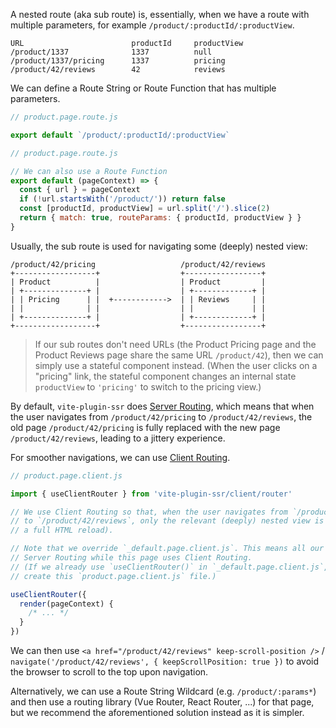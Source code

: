 A nested route (aka sub route) is, essentially, when we have a route with multiple parameters,
for example `/product/:productId/:productView`.

```
URL                        productId     productView
/product/1337              1337          null
/product/1337/pricing      1337          pricing
/product/42/reviews        42            reviews
```

We can define a Route String or Route Function that has multiple parameters.

```js
// product.page.route.js

export default `/product/:productId/:productView`
```

```js
// product.page.route.js

// We can also use a Route Function
export default (pageContext) => {
  const { url } = pageContext
  if (!url.startsWith('/product/')) return false
  const [productId, productView] = url.split('/').slice(2)
  return { match: true, routeParams: { productId, productView } }
}
```

Usually, the sub route is used for navigating some (deeply) nested view:

```
/product/42/pricing                   /product/42/reviews
+------------------+                  +-----------------+
| Product          |                  | Product         |
| +--------------+ |                  | +-------------+ |
| | Pricing      | |  +------------>  | | Reviews     | |
| |              | |                  | |             | |
| +--------------+ |                  | +-------------+ |
+------------------+                  +-----------------+
```

> If our sub routes don't need URLs (the Product Pricing page and the Product Reviews page share the same URL `/product/42`), then we can simply use a stateful component instead. (When the user clicks on a "pricing" link, the stateful component changes an internal state `productView` to `'pricing'` to switch to the pricing view.)

By default,
`vite-plugin-ssr` does [Server Routing](/SR-vs-CR),
which means that when the user navigates from `/product/42/pricing` to `/product/42/reviews`,
the old page `/product/42/pricing` is fully replaced with the new page `/product/42/reviews`,
leading to a jittery experience.

For smoother navigations, we can use [Client Routing](/useClientRouter).

```js
// product.page.client.js

import { useClientRouter } from 'vite-plugin-ssr/client/router'

// We use Client Routing so that, when the user navigates from `/product/42/pricing`
// to `/product/42/reviews`, only the relevant (deeply) nested view is updated (instead of
// a full HTML reload).

// Note that we override `_default.page.client.js`. This means all our other pages can use
// Server Routing while this page uses Client Routing.
// (If we already use `useClientRouter()` in `_default.page.client.js`, then we don't need to
// create this `product.page.client.js` file.)

useClientRouter({
  render(pageContext) {
    /* ... */
  }
})
```

We can then use `<a href="/product/42/reviews" keep-scroll-position />` / `navigate('/product/42/reviews', { keepScrollPosition: true })` to avoid the browser to scroll to the top upon navigation.

Alternatively,
we can use a Route String Wildcard (e.g. `/product/:params*`) and then use a routing library (Vue Router, React Router, ...) for that page,
but we recommend the aforementioned solution instead as it is simpler.

